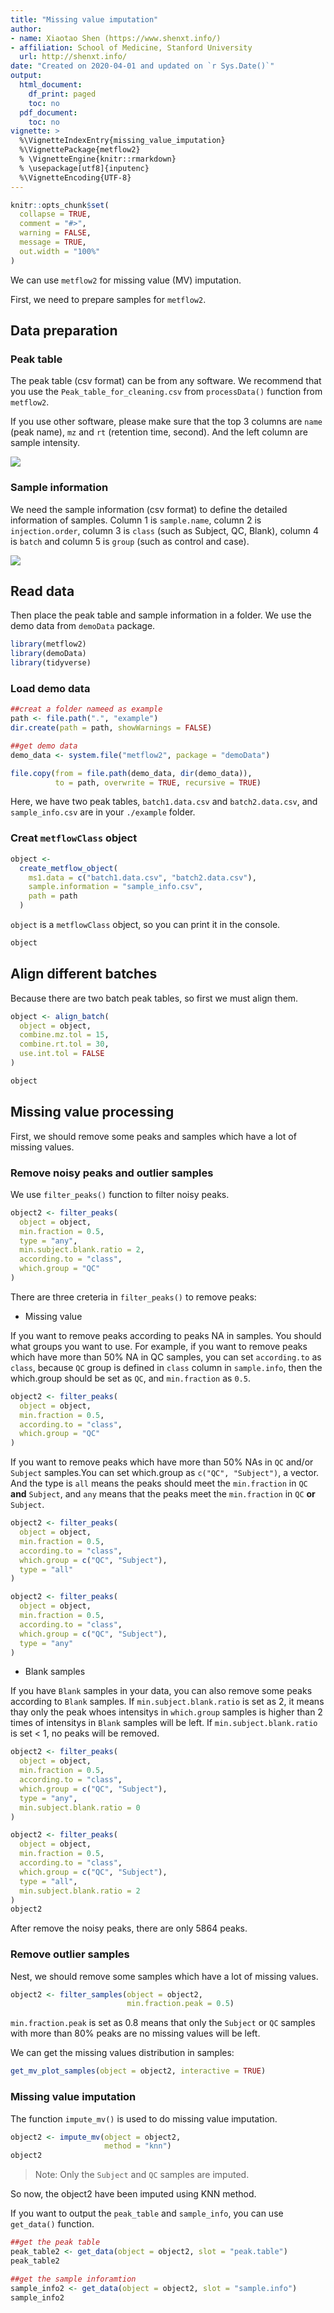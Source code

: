 ```yaml
---
title: "Missing value imputation"
author:
- name: Xiaotao Shen (https://www.shenxt.info/)
- affiliation: School of Medicine, Stanford University
  url: http://shenxt.info/
date: "Created on 2020-04-01 and updated on `r Sys.Date()`"
output:
  html_document:
    df_print: paged
    toc: no
  pdf_document:
    toc: no
vignette: >
  %\VignetteIndexEntry{missing_value_imputation}
  %\VignettePackage{metflow2}
  % \VignetteEngine{knitr::rmarkdown}
  % \usepackage[utf8]{inputenc}
  %\VignetteEncoding{UTF-8}
---
```


```r
knitr::opts_chunk$set(
  collapse = TRUE,
  comment = "#>",
  warning = FALSE,
  message = TRUE,
  out.width = "100%"
)
```

We can use `metflow2` for missing value (MV) imputation.

First, we need to prepare samples for `metflow2`.

## **Data preparation**

### **Peak table**

The peak table (csv format) can be from any software. We recommend that you use the `Peak_table_for_cleaning.csv` from `processData()` function from `metflow2`.

If you use other software, please make sure that the top 3 columns are `name` (peak name), `mz` and `rt` (retention time, second). And the left column are sample intensity.

![](../man/figures/Screen Shot 2020-04-01 at 1.07.37 PM.png)

### **Sample information**

We need the sample information (csv format) to define the detailed information of samples. Column 1 is `sample.name`, column 2 is `injection.order`, column 3 is `class` (such as Subject, QC, Blank), column 4 is `batch` and column 5 is `group` (such as control and case).


![](../man/figures/Screen Shot 2020-04-02 at 8.40.02 AM.png)


## **Read data**

Then place the peak table and sample information in a folder. We use the demo data from `demoData` package.

```r
library(metflow2)
library(demoData)
library(tidyverse)
```

### **Load demo data**

```r
##creat a folder nameed as example
path <- file.path(".", "example")
dir.create(path = path, showWarnings = FALSE)
```

```r
##get demo data
demo_data <- system.file("metflow2", package = "demoData")

file.copy(from = file.path(demo_data, dir(demo_data)), 
          to = path, overwrite = TRUE, recursive = TRUE)
```

Here, we have two peak tables, `batch1.data.csv` and `batch2.data.csv`, and `sample_info.csv` are in your `./example` folder.

### **Creat `metflowClass` object**

```r
object <-
  create_metflow_object(
    ms1.data = c("batch1.data.csv", "batch2.data.csv"),
    sample.information = "sample_info.csv",
    path = path
  )
```

`object` is a `metflowClass` object, so you can print it in the console.

```r
object
```


## **Align different batches**

Because there are two batch peak tables, so first we must align them.

```r
object <- align_batch(
  object = object,
  combine.mz.tol = 15,
  combine.rt.tol = 30,
  use.int.tol = FALSE
)
```

```r
object
```

## **Missing value processing**

First, we should remove some peaks and samples which have a lot of missing values.

### **Remove noisy peaks and outlier samples**

We use `filter_peaks()` function to filter noisy peaks.

```r
object2 <- filter_peaks(
  object = object,
  min.fraction = 0.5,
  type = "any",
  min.subject.blank.ratio = 2,
  according.to = "class",
  which.group = "QC"
)
```

There are three creteria in `filter_peaks()` to remove peaks:

* Missing value

If you want to remove peaks according to peaks NA in samples. You should what groups you want to use. For example, if you want to remove peaks which have more than 50% NA in QC samples, you can set `according.to` as `class`, because `QC` group is defined in `class` column in `sample.info`, then the which.group should be set as `QC`, and `min.fraction` as `0.5`.

```r
object2 <- filter_peaks(
  object = object,
  min.fraction = 0.5,
  according.to = "class",
  which.group = "QC"
)
```

If you want to remove peaks which have more than 50% NAs in `QC` and/or `Subject` samples.You can set which.group as `c("QC", "Subject")`, a vector. And the type is `all` means the peaks should meet the `min.fraction` in `QC` **and** `Subject`, and `any` means that the peaks meet the `min.fraction` in `QC` **or** `Subject`.

```r
object2 <- filter_peaks(
  object = object,
  min.fraction = 0.5,
  according.to = "class",
  which.group = c("QC", "Subject"),
  type = "all"
)
```

```r
object2 <- filter_peaks(
  object = object,
  min.fraction = 0.5,
  according.to = "class",
  which.group = c("QC", "Subject"),
  type = "any"
)
```

* Blank samples

If you have `Blank` samples in your data, you can also remove some peaks according to `Blank` samples. If `min.subject.blank.ratio` is set as 2, it means thay only the peak whoes intensitys in `which.group` samples is higher than 2 times of intensitys in `Blank` samples will be left. If `min.subject.blank.ratio` is set < 1, no peaks will be removed.

```r
object2 <- filter_peaks(
  object = object,
  min.fraction = 0.5,
  according.to = "class",
  which.group = c("QC", "Subject"),
  type = "any",
  min.subject.blank.ratio = 0
)
```

```r
object2 <- filter_peaks(
  object = object,
  min.fraction = 0.5,
  according.to = "class",
  which.group = c("QC", "Subject"),
  type = "all",
  min.subject.blank.ratio = 2
)
object2
```

After remove the noisy peaks, there are only 5864 peaks.

### **Remove outlier samples**

Nest, we should remove some samples which have a lot of missing values.

```r
object2 <- filter_samples(object = object2,
                          min.fraction.peak = 0.5)
```

`min.fraction.peak` is set as 0.8 means that only the `Subject` or `QC` samples with more than 80% peaks are no missing values will be left.

We can get the missing values distribution in samples:

```r
get_mv_plot_samples(object = object2, interactive = TRUE)
```

### **Missing value imputation**

The function `impute_mv()` is used to do missing value imputation.

```r
object2 <- impute_mv(object = object2,
                     method = "knn")
object2
```

> Note: Only the `Subject` and `QC` samples are imputed.

So now, the object2 have been imputed using KNN method.

If you want to output the `peak_table` and `sample_info`, you can use `get_data()` function.

```r
##get the peak table
peak_table2 <- get_data(object = object2, slot = "peak.table")
peak_table2
```

```r
##get the sample inforamtion
sample_info2 <- get_data(object = object2, slot = "sample.info")
sample_info2
```
